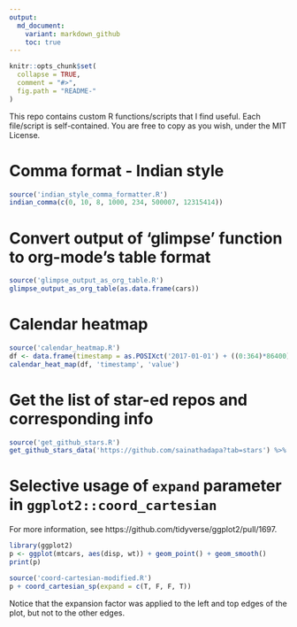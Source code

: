 ```yaml
---
output:
  md_document:
    variant: markdown_github
    toc: true
---
```


<!-- README.md is generated from README.Rmd. Please edit that file -->

```r
knitr::opts_chunk$set(
  collapse = TRUE,
  comment = "#>",
  fig.path = "README-"
)
```

This repo contains custom R functions/scripts that I find useful. Each file/script is self-contained. You are free to copy as you wish, under the MIT License.

# Comma format - Indian style
```r
source('indian_style_comma_formatter.R')
indian_comma(c(0, 10, 8, 1000, 234, 500007, 12315414))
```

# Convert output of 'glimpse' function to org-mode's table format
```r
source('glimpse_output_as_org_table.R')
glimpse_output_as_org_table(as.data.frame(cars))
```

# Calendar heatmap
```r
source('calendar_heatmap.R')
df <- data.frame(timestamp = as.POSIXct('2017-01-01') + ((0:364)*86400), value = rnorm(365))
calendar_heat_map(df, 'timestamp', 'value')
```

# Get the list of star-ed repos and corresponding info
```r
source('get_github_stars.R')
get_github_stars_data('https://github.com/sainathadapa?tab=stars') %>% glimpse
```

# Selective usage of `expand` parameter in `ggplot2::coord_cartesian`

For more information, see https://github.com/tidyverse/ggplot2/pull/1697.

```r
library(ggplot2)
p <- ggplot(mtcars, aes(disp, wt)) + geom_point() + geom_smooth()
print(p)
```
```r
source('coord-cartesian-modified.R')
p + coord_cartesian_sp(expand = c(T, F, F, T))
```

Notice that the expansion factor was applied to the left and top edges of the plot, but not to the other edges.

